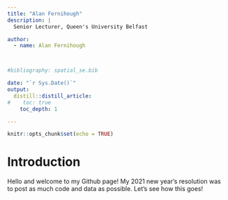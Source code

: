 ```yaml
---
title: "Alan Fernihough"
description: |
  Senior Lecturer, Queen's University Belfast

author:
  - name: Alan Fernihough 



#bibliography: spatial_se.bib

date: "`r Sys.Date()`"
output:
  distill::distill_article:
#    toc: true
    toc_depth: 1

---
```


```r
knitr::opts_chunk$set(echo = TRUE)
```


# Introduction

Hello and welcome to my Github page! My 2021 new year's resolution was to post as much code and data as possible. Let's see how this goes!








